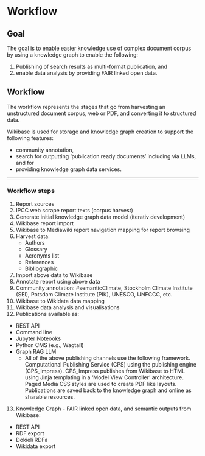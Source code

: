 # Workflow

## Goal

The goal is to enable easier knowledge use of complex document corpus by using a knowledge graph to enable the following: 

1. Publishing of search results as multi-format publication, and 
2. enable data analysis by providing FAIR linked open data.

## Workflow

The workflow represents the stages that go from harvesting an unstructured document corpus, web or PDF, and converting it to structured data. 

Wikibase is used for storage and knowledge graph creation to support the following features: 

 - community annotation, 
 - search for outputting 'publication ready documents' including via LLMs, and for 
 - providing knowledge graph data services.

---

### Workflow steps

1. Report sources
1. IPCC web scrape report texts (corpus harvest)
1. Generate initial knowledge graph data model (iterativ development)
1. Wikibase report import
1. Wikibase to Mediawiki report navigation mapping for report browsing
1. Harvest data:
   - Authors
   - Glossary
   - Acronyms list
   - References
   - Bibliographic
1. Import above data to Wikibase
1. Annotate report using above data
1. Community annotation: #semanticClimate, Stockholm Climate Institute (SEI), Potsdam Climate Institute (PIK), UNESCO, UNFCCC, etc.
1. Wikibase to Wikidata data mapping
1. Wikibase data analysis and visualisations
1. Publications available as:
  - REST API
  - Command line 
  - Jupyter Noteooks
  - Python CMS (e.g., Wagtail)
  - Graph RAG LLM 
      - All of the above publishing channels use the following framework. Computational Publishing Service (CPS) using the publishing engine (CPS_Impress). CPS_Impress publishes from Wikibase to HTML using Jinja templating in a 'Model View Controller' architecture. Paged Media CSS styles are used to create PDF like layouts. Publications are saved back to the knowledge graph and online as sharable resources.

13. Knowledge Graph - FAIR linked open data, and semantic outputs from Wikibase:
  - REST API
  - RDF export
  - Dokieli RDFa
  - Wikidata export


